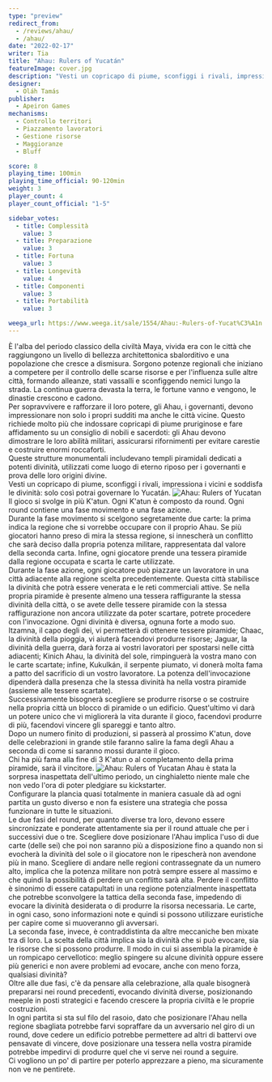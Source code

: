 ```yaml
---
type: "preview"
redirect_from:
  - /reviews/ahau/
  - /ahau/
date: "2022-02-17"
writer: Tia
title: "Ahau: Rulers of Yucatán"
featureImage: cover.jpg
description: "Vesti un copricapo di piume, sconfiggi i rivali, impressiona i vicini e soddisfa le divinità"
designer:
  - Oláh Tamás
publisher:
  - Apeiron Games
mechanisms:
  - Controllo territori
  - Piazzamento lavoratori
  - Gestione risorse
  - Maggioranze
  - Bluff

score: 8
playing_time: 100min
playing_time_official: 90-120min
weight: 3
player_count: 4
player_count_official: "1-5"

sidebar_votes:
  - title: Complessità
    value: 3
  - title: Preparazione
    value: 3
  - title: Fortuna
    value: 3
  - title: Longevità
    value: 4
  - title: Componenti
    value: 3
  - title: Portabilità
    value: 3

weega_url: https://www.weega.it/sale/1554/Ahau:-Rulers-of-Yucat%C3%A1n
---
```


<Setting>
  È l'alba del periodo classico della civiltà Maya, vivida era con le città che raggiungono un livello di bellezza
  architettonica sbalorditivo e una popolazione che cresce a dismisura. Sorgono potenze regionali che iniziano a
  competere per il controllo delle scarse risorse e per l'influenza sulle altre città, formando alleanze, stati vassalli
  e sconfiggendo nemici lungo la strada. La continua guerra devasta la terra, le fortune vanno e vengono, le dinastie
  crescono e cadono.
  <br />
  Per sopravvivere e rafforzare il loro potere, gli Ahau, i governanti, devono impressionare non solo i propri sudditi
  ma anche le città vicine. Questo richiede molto più che indossare copricapi di piume pruriginose e fare affidamento su
  un consiglio di nobili e sacerdoti: gli Ahau devono dimostrare le loro abilità militari, assicurarsi rifornimenti per
  evitare carestie e costruire enormi roccaforti.
  <br />
  Queste strutture monumentali includevano templi piramidali dedicati a potenti divinità, utilizzati come luogo di
  eterno riposo per i governanti e prova delle loro origini divine.
  <br />
  Vesti un copricapo di piume, sconfiggi i rivali, impressiona i vicini e soddisfa le divinità: solo così potrai
  governare lo Yucatán.
</Setting>

<Spotify playlistId="286yPp8rt4aRmuAuBqPfCr" />

<img src="./game1.jpg" alt="Ahau: Rulers of Yucatan" />

<Rules>
  Il gioco si svolge in più K'atun. Ogni K'atun è composto da round. Ogni round contiene una fase movimento e una fase
  azione.
  <br />
  Durante la fase movimento si scelgono segretamente due carte: la prima indica la regione che si vorrebbe occupare con
  il proprio Ahau. Se più giocatori hanno preso di mira la stessa regione, si innescherà un conflitto che sarà deciso
  dalla propria potenza militare, rappresentata dal valore della seconda carta. Infine, ogni giocatore prende una
  tessera piramide dalla regione occupata e scarta le carte utilizzate.
  <br />
  Durante la fase azione, ogni giocatore può piazzare un lavoratore in una città adiacente alla regione scelta
  precedentemente. Questa città stabilisce la divinità che potrà essere venerata e le reti commerciali attive. Se nella
  propria piramide è presente almeno una tessera raffigurante la stessa divinità della città, o se avete delle tessere
  piramide con la stessa raffigurazione non ancora utilizzate da poter scartare, potrete procedere con l'invocazione.
  Ogni divinità è diversa, ognuna forte a modo suo. Itzamna, il capo degli dei, vi permetterà di ottenere tessere
  piramide; Chaac, la divinità della pioggia, vi aiuterà facendovi produrre risorse; Jaguar, la divinità della guerra,
  darà forza ai vostri lavoratori per spostarsi nelle città adiacenti; Kinich Ahau, la divinità del sole, rimpinguerà la
  vostra mano con le carte scartate; infine, Kukulkán, il serpente piumato, vi donerà molta fama a patto del sacrificio
  di un vostro lavoratore. La potenza dell'invocazione dipenderà dalla presenza che la stessa divinità ha nella vostra
  piramide (assieme alle tessere scartate).
  <br />
  Successivamente bisognerà scegliere se produrre risorse o se costruire nella propria città un blocco di piramide o un
  edificio. Quest'ultimo vi darà un potere unico che vi migliorerà la vita durante il gioco, facendovi produrre di più,
  facendovi vincere gli spareggi e tanto altro.
  <br />
  Dopo un numero finito di produzioni, si passerà al prossimo K'atun, dove delle celebrazioni in grande stile faranno
  salire la fama degli Ahau a seconda di come si saranno mossi durante il gioco.
  <br />
  Chi ha più fama alla fine di 3 K'atun o al completamento della prima piramide, sarà il vincitore.
</Rules>

<img src="./game2.jpg" alt="Ahau: Rulers of Yucatan" />

<Feedback>
  Ahau è stata la sorpresa inaspettata dell'ultimo periodo, un cinghialetto niente male che non vedo l'ora di poter
  pledgiare su kickstarter.
  <br />
  Configurare la plancia quasi totalmente in maniera casuale dà ad ogni partita un gusto diverso e non fa esistere una
  strategia che possa funzionare in tutte le situazioni.
  <br />
  Le due fasi del round, per quanto diverse tra loro, devono essere sincronizzate e ponderate attentamente sia per il
  round attuale che per i successivi due o tre. Scegliere dove posizionare l'Ahau implica l'uso di due carte (delle sei)
  che poi non saranno più a disposizione fino a quando non si evocherà la divinità del sole o il giocatore non le
  ripescherà non avendone più in mano. Scegliere di andare nelle regioni contrassegnate da un numero alto, implica che
  la potenza militare non potrà sempre essere al massimo e che quindi la possibilità di perdere un conflitto sarà alta.
  Perdere il conflitto è sinonimo di essere catapultati in una regione potenzialmente inaspettata che potrebbe
  sconvolgere la tattica della seconda fase, impedendo di evocare la divinità desiderata o di produrre la risorsa
  necessaria. Le carte, in ogni caso, sono informazioni note e quindi si possono utilizzare euristiche per capire come
  si muoveranno gli avversari.
  <br />
  La seconda fase, invece, è contraddistinta da altre meccaniche ben mixate tra di loro. La scelta della città implica
  sia la divinità che si può evocare, sia le risorse che si possono produrre. Il modo in cui si assembla la piramide è
  un rompicapo cervellotico: meglio spingere su alcune divinità oppure essere più generici e non avere problemi ad
  evocare, anche con meno forza, qualsiasi divinità?
  <br />
  Oltre alle due fasi, c'è da pensare alla celebrazione, alla quale bisognerà prepararsi nei round precedenti, evocando
  divinità diverse, posizionando meeple in posti strategici e facendo crescere la propria civiltà e le proprie
  costruzioni.
  <br />
  In ogni partita si sta sul filo del rasoio, dato che posizionare l'Ahau nella regione sbagliata potrebbe farvi
  sopraffare da un avversario nel giro di un round, dove cedere un edificio potrebbe permettere ad altri di battervi ove
  pensavate di vincere, dove posizionare una tessera nella vostra piramide potrebbe impedirvi di produrre quel che vi
  serve nei round a seguire.
  <br />
  Ci vogliono un po' di partire per poterlo apprezzare a pieno, ma sicuramente non ve ne pentirete.
</Feedback>

<Instagram id="CaEs9Vxjpnd" />

